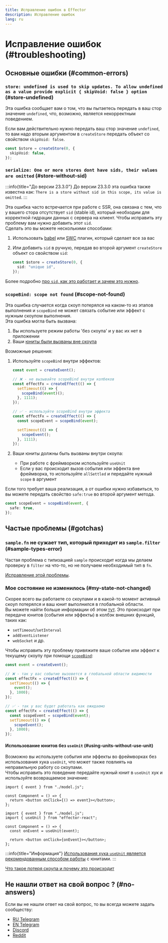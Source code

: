 ```yaml
---
title: Исправление ошибок в Effector
description: Исправление ошибок
lang: ru
---
```



# Исправление ошибок (#troubleshooting)

## Основные ошибки (#common-errors)

### `store: undefined is used to skip updates. To allow undefined as a value provide explicit { skipVoid: false } option` (#store-undefined)

Эта ошибка сообщает вам о том, что вы пытаетесь передать в ваш стор значение `undefined`, что, возможно, является некорректным поведением.

Если вам действительно нужно передать ваш стор значение `undefined`, то вам надо вторым аргументом в `createStore` передать объект со свойством `skipVoid: false`.

```ts
const $store = createStore(0, {
  skipVoid: false,
});
```

### `serialize: One or more stores dont have sids, their values are omitted` (#store-without-sid)

:::info{title="До версии 23.3.0"}
До версии 23.3.0 эта ошибка также известна как: `There is a store without sid in this scope, its value is omitted`.
:::

Эта ошибка часто встречается при работе с SSR, она связана с тем, что у вашего стора отсутствует `sid` (stable id), который необходим для корректной гидрации данных с сервера на клиент.
Чтобы исправить эту проблему вам нужно добавить этот `sid`.<br/>
Сделать это вы можете несколькими способами:

1. Использовать [babel](/ru/api/effector/babel-plugin/) или [SWC](/ru/api/effector/swc-plugin/) плагин, который сделает все за вас
2. Или добавить `sid` в ручную, передав во второй аргумент `createStore` объект со свойством `sid`:

   ```ts
   const $store = createStore(0, {
     sid: "unique id",
   });
   ```

Более подробно [про `sid`, как это работает и зачем это нужно](/ru/explanation/sids).

### `scopeBind: scope not found` (#scope-not-found)

Эта ошибка случается когда скоуп потерялся на каком-то из этапов выполнения и `scopeBind` не может связать событие или эффект с нужным скоупом выполнения.<br/>
Эта ошибка могла быть вызвана:

1. Вы используете режим работы 'без скоупа' и у вас их нет в приложении
2. Ваши [юниты были вызваны вне скоупа](#using-units-without-use-unit)

Возможные решения:

1. Используйте `scopeBind` внутри эффектов:

   ```ts
   const event = createEvent();

   // ❌ - не вызывайте scopeBind внутри колбеков
   const effectFx = createEffect(() => {
     setTimeout(() => {
       scopeBind(event)();
     }, 1111);
   });

   // ✅ - используйте scopeBind внутри эффекта
   const effectFx = createEffect(() => {
     const scopeEvent = scopeBind(event);

     setTimeout(() => {
       scopeEvent();
     }, 1111);
   });
   ```

2. Ваши юниты должны быть вызваны внутри скоупа:
   - При работе с фреймворком используйте `useUnit`
   - Если у вас происходит вызов события или эффекта вне фреймворка, то используйте `allSettled` и передайте нужный `scope` в аргумент

Если того требует ваша реализация, а от ошибки нужно избавиться, то вы можете передать свойство `safe:true` во второй аргумент метода.

```ts
const scopeEvent = scopeBind(event, {
  safe: true,
});
```

## Частые проблемы (#gotchas)

### `sample.fn` не сужает тип, который приходит из `sample.filter` (#sample-types-error)

Частая проблема с типизацией `sample` происходит когда мы делаем проверку в `filter` на что-то, но не получаем необходимый тип в `fn`.

[Исправление этой проблемы](/ru/essentials/typescript#typing-sample-filter-and-fn).

### Мое состояние не изменилось (#my-state-not-changed)

Скорее всего вы работаете со скоупами и в какой-то момент активный скоуп потерялся и ваш юнит выполнился в глобальной области.<br/>
Вы можете найти больше информации об этом [тут](/ru/advanced/work-with-scope).
Это происходит при передаче юнитов (события или эффекты) в колбэк внешних функций, таких как:

- `setTimeout`/`setInterval`
- `addEventListener`
- `webSocket` и др.

Чтобы исправить эту проблему привяжите ваше событие или эффект к текущему скоупу при помощи [`scopeBind`](/ru/api/effector/scopeBind):

```ts
const event = createEvent();

// ❌ - так у вас событие вызовется в глобальной области видимости
const effectFx = createEffect(() => {
  setTimeout(() => {
    event();
  }, 1000);
});

// ✅ - так у вас будет работать как ожидаемо
const effectFx = createEffect(() => {
  const scopeEvent = scopeBind(event);
  setTimeout(() => {
    scopeEvent();
  }, 1000);
});
```

#### Использование юнитов без `useUnit` (#using-units-without-use-unit)

Возможно вы используете события или эффекты во фреймворках без использования хука `useUnit`, что может также повлиять на неправильную работу со скоупами.<br/>
Чтобы исправить это поведение передайте нужный юнит в `useUnit` хук и используйте возвращаемое значение:

<Tabs>
<TabItem label="❌ Неверно">

```tsx
import { event } from "./model.js";

const Component = () => {
  return <button onClick={() => event}></button>;
};
```

</TabItem>
<TabItem label="✅ Верно">

```tsx
import { event } from "./model.js";
import { useUnit } from "effector-react";

const Component = () => {
  const onEvent = useUnit(event);

  return <button onClick={onEvent}></button>;
};
```

</TabItem>
</Tabs>

:::info{title="Информация"}
[Использования хука `useUnit` является рекомендованным способом работы](/ru/guides/best-practices#use-unit) с юнитами.
:::

[Что такое потеря скоупа и почему это происходит](/ru/api/effector/Scope#scope-loss)

## Не нашли ответ на свой вопрос ? (#no-answers)

Если вы не нашли ответ на свой вопрос, то вы всегда можете задать сообществу:

- [RU Telegram](https://t.me/effector_ru)
- [EN Telegram](https://t.me/effector_en)
- [Discord](https://discord.gg/t3KkcQdt)
- [Reddit](https://www.reddit.com/r/effectorjs/)
